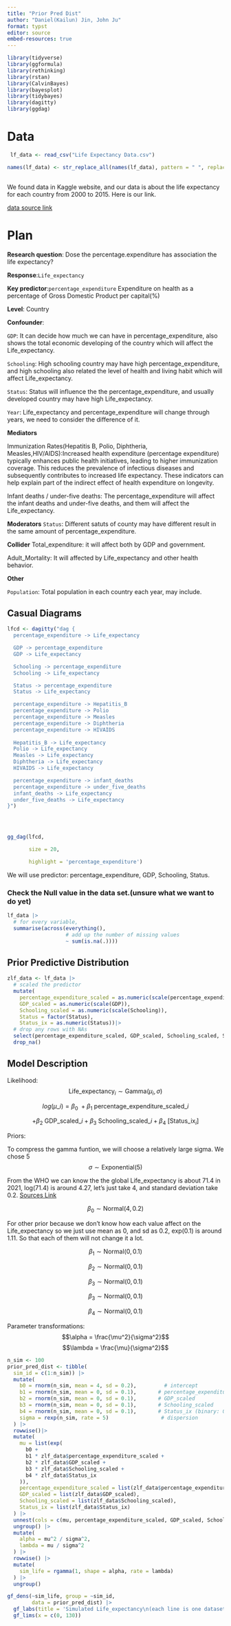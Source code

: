 ```yaml
---
title: "Prior Pred Dist"
author: "Daniel(Kailun) Jin, John Ju"
format: typst
editor: source
embed-resources: true
---
```


```r
library(tidyverse)
library(ggformula)
library(rethinking)
library(rstan)
library(CalvinBayes)
library(bayesplot)
library(tidybayes)
library(dagitty)
library(ggdag)
```

# Data

```r
 lf_data <- read_csv("Life Expectancy Data.csv")

names(lf_data) <- str_replace_all(names(lf_data), pattern = " ", replacement = "_")
  
```

We found data in Kaggle website, and our data is about the life expectancy for each country from 2000 to 2015. Here is our link.

[data source link](https://www.kaggle.com/datasets/kumarajarshi/life-expectancy-who?resource=download)

# Plan

**Research question**: Dose the percentage.expenditure has association the life expectancy?

**Response**:`Life_expectancy`

**Key predictor**:`percentage_expenditure` Expenditure on health as a percentage of Gross Domestic Product per capital(%)

**Level**: Country

**Confounder**:

`GDP`: It can decide how much we can have in percentage_expenditure, also shows the total economic developing of the country which will affect the Life_expectancy.

`Schooling`: High schooling country may have high percentage_expenditure, and high schooling also related the level of health and living habit which will affect Life_expectancy.

`Status`: Status will influence the the percentage_expenditure, and usually developed country may have high Life_expectancy.

`Year`: Life_expectancy and percentage_expenditure will change through years, we need to consider the difference of it.

**Mediators**

Immunization Rates(Hepatitis B, Polio, Diphtheria, Measles,HIV/AIDS):Increased health expenditure (percentage expenditure) typically enhances public health initiatives, leading to higher immunization coverage. This reduces the prevalence of infectious diseases and subsequently contributes to increased life expectancy. These indicators can help explain part of the indirect effect of health expenditure on longevity.

Infant deaths / under-five deaths: The percentage_expenditure will affect the infant deaths and under-five deaths, and them will affect the Life_expectancy.

**Moderators** `Status`: Different satuts of county may have different result in the same amount of percentage_expenditure.

**Collider** Total_expenditure: it will affect both by GDP and government.

Adult_Mortality: It will affected by Life_expectancy and other health behavior.

**Other**

`Population`: Total population in each country each year, may include.

## Casual Diagrams

```r
lfcd <- dagitty("dag {
  percentage_expenditure -> Life_expectancy

  GDP -> percentage_expenditure
  GDP -> Life_expectancy

  Schooling -> percentage_expenditure
  Schooling -> Life_expectancy

  Status -> percentage_expenditure
  Status -> Life_expectancy

  percentage_expenditure -> Hepatitis_B
  percentage_expenditure -> Polio
  percentage_expenditure -> Measles
  percentage_expenditure -> Diphtheria
  percentage_expenditure -> HIVAIDS
  
  Hepatitis_B -> Life_expectancy
  Polio -> Life_expectancy
  Measles -> Life_expectancy
  Diphtheria -> Life_expectancy
  HIVAIDS -> Life_expectancy

  percentage_expenditure -> infant_deaths
  percentage_expenditure -> under_five_deaths
  infant_deaths -> Life_expectancy
  under_five_deaths -> Life_expectancy
}")


 

gg_dag(lfcd,

       size = 20,

       highlight = 'percentage_expenditure')

```

We will use predictor: percentage_expenditure, GDP, Schooling, Status.

### Check the Null value in the data set.(unsure what we want to do yet)

```r
lf_data |>
  # for every variable,
  summarise(across(everything(),
                   # add up the number of missing values
                   ~ sum(is.na(.))))
```

## Prior Predictive Distribution

```r
zlf_data <- lf_data |>
  # scaled the predictor
  mutate(
    percentage_expenditure_scaled = as.numeric(scale(percentage_expenditure)),
    GDP_scaled = as.numeric(scale(GDP)),
    Schooling_scaled = as.numeric(scale(Schooling)),
    Status = factor(Status),
    Status_ix = as.numeric(Status))|>
  # drop any rows with NAs
  select(percentage_expenditure_scaled, GDP_scaled, Schooling_scaled, Status, Status_ix)|>
  drop_na()
```

## Model Description

Likelihood: $$\text{Life_expectancy}_i \sim \text{Gamma}(\mu_i, \sigma)$$

$$log(\mu\_i) = \beta_0\ + \beta_1\ \text{percentage_expenditure_scaled}\_i$$

$$ + \beta_2\ \text{GDP_scaled}\_i + \beta_3\ \text{Schooling_scaled}\_i + \beta_4\ [\text{Status_ix}_i]$$

Priors:

To compress the gamma funtion, we will choose a relatively large sigma. We chose 5 $$ \sigma \sim \text{Exponential}(5)$$

From the WHO we can know the the global Life_expectancy is about 71.4 in 2021, log(71.4) is around 4.27, let's just take 4, and standard deviation take 0.2. [Sources Link](https://www.who.int/data/gho/data/themes/mortality-and-global-health-estimates/ghe-life-expectancy-and-healthy-life-expectancy)

$$ \beta_0 \sim \text{Normal}(4, 0.2) $$

For other prior because we don't know how each value affect on the Life_expectancy so we just use mean as 0, and sd as 0.2, exp(0.1) is around 1.11. So that each of them will not change it a lot.

$$ \beta_1 \sim \text{Normal}(0, 0.1) $$

$$ \beta_2 \sim \text{Normal}(0, 0.1) $$

$$ \beta_3 \sim \text{Normal}(0, 0.1) $$

$$ \beta_3 \sim \text{Normal}(0, 0.1) $$

$$ \beta_4 \sim \text{Normal}(0, 0.1) $$

Parameter transformations: $$\alpha = \frac{\mu^2}{\sigma^2}$$ $$\lambda = \frac{\mu}{\sigma^2}$$

```r
n_sim <- 100 
prior_pred_dist <- tibble(
  sim_id = c(1:n_sim)) |>
  mutate(
    b0 = rnorm(n_sim, mean = 4, sd = 0.2),         # intercept
    b1 = rnorm(n_sim, mean = 0, sd = 0.1),       # percentage_expenditure_scaled
    b2 = rnorm(n_sim, mean = 0, sd = 0.1),       # GDP_scaled
    b3 = rnorm(n_sim, mean = 0, sd = 0.1),       # Schooling_scaled
    b4 = rnorm(n_sim, mean = 0, sd = 0.1),       # Status_ix (binary: 0 or 1)
    sigma = rexp(n_sim, rate = 5)                 # dispersion
  ) |>
  rowwise()|>
  mutate(
    mu = list(exp(
      b0 +
      b1 * zlf_data$percentage_expenditure_scaled +
      b2 * zlf_data$GDP_scaled +
      b3 * zlf_data$Schooling_scaled +
      b4 * zlf_data$Status_ix
    )),
    percentage_expenditure_scaled = list(zlf_data$percentage_expenditure_scaled),
    GDP_scaled = list(zlf_data$GDP_scaled),
    Schooling_scaled = list(zlf_data$Schooling_scaled),
    Status_ix = list(zlf_data$Status_ix)
  ) |>
  unnest(cols = c(mu, percentage_expenditure_scaled, GDP_scaled, Schooling_scaled, Status_ix)) |>
  ungroup() |>
  mutate(
    alpha = mu^2 / sigma^2,
    lambda = mu / sigma^2
  ) |>
  rowwise() |>
  mutate(
    sim_life = rgamma(1, shape = alpha, rate = lambda)
  ) |>
  ungroup()
```

```r
gf_dens(~sim_life, group = ~sim_id, 
        data = prior_pred_dist) |>
  gf_labs(title = 'Simulated Life_expectancy\n(each line is one dataset)')|>
  gf_lims(x = c(0, 130))

```
